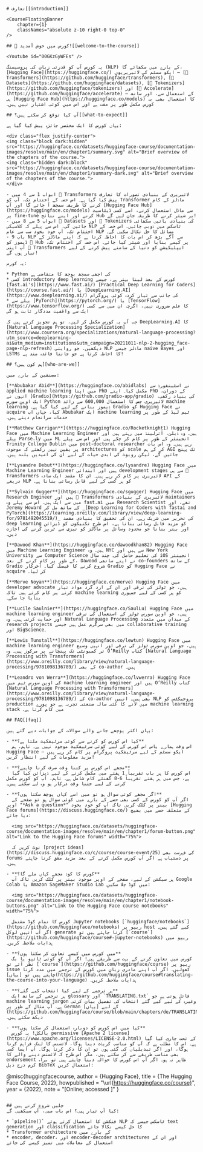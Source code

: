 ```mdx
# تعارف[[introduction]]

<CourseFloatingBanner
    chapter={1}
    classNames="absolute z-10 right-0 top-0"
/>

## 🤗 کورس میں خوش آمدید![[welcome-to-the-course]]

<Youtube id="00GKzGyWFEs" />

یہ کورس آپ کو قدرتی زبان کی پروسیسنگ (NLP) کے بارے میں سکھائے گا، [Hugging Face](https://huggingface.co/) ایکو سسٹم کی لائبریریوں — [🤗 Transformers](https://github.com/huggingface/transformers), [🤗 Datasets](https://github.com/huggingface/datasets), [🤗 Tokenizers](https://github.com/huggingface/tokenizers) اور [🤗 Accelerate](https://github.com/huggingface/accelerate) — کے استعمال سے، اور ساتھ ہی [Hugging Face Hub](https://huggingface.co/models) کا استعمال بھی۔ یہ کورس مکمل طور پر مفت ہے اور اس میں کوئی اشتہار نہیں ہیں۔

## آپ کیا توقع کر سکتے ہیں؟[[what-to-expect]]

یہاں کورس کا ایک مختصر جائزہ پیش کیا گیا ہے:

<div class="flex justify-center">
<img class="block dark:hidden" src="https://huggingface.co/datasets/huggingface-course/documentation-images/resolve/main/en/chapter1/summary.svg" alt="Brief overview of the chapters of the course.">
<img class="hidden dark:block" src="https://huggingface.co/datasets/huggingface-course/documentation-images/resolve/main/en/chapter1/summary-dark.svg" alt="Brief overview of the chapters of the course.">
</div>

- ابواب 1 سے 4 میں 🤗 Transformers لائبریری کے بنیادی تصورات کا تعارف پیش کیا گیا ہے۔ اس حصہ کے اختتام تک، آپ کو Transformer ماڈلز کے کام کرنے کا طریقہ سمجھ آ جائے گا اور آپ [Hugging Face Hub](https://huggingface.co/models) سے ماڈل استعمال کرنے، اسے کسی ڈیٹاسیٹ پر fine-tune کرنے اور اپنے نتائج Hub پر شیئر کرنے کا طریقہ جان لیں گے!
- ابواب 5 سے 8 میں 🤗 Datasets اور 🤗 Tokenizers کی بنیادی باتیں سکھائی جائیں گی، اس سے پہلے کہ کلاسیکی NLP ٹاسکس میں ڈوبی جائیں۔ اس حصہ کے اختتام تک، آپ خود بخود سب سے عام NLP مسائل کا حل نکال سکیں گے۔
- باب 9 NLP سے آگے بڑھ کر اس بات کا احاطہ کرتا ہے کہ اپنے ماڈلز کے ڈیموز کو 🤗 Hub پر کیسے بنایا اور شیئر کیا جائے۔ اس حصہ کے اختتام تک، آپ اپنی 🤗 Transformers ایپلیکیشن کو دنیا کے سامنے پیش کرنے کے لیے تیار ہوں گے!

یہ کورس:

* Python کی اچھی سمجھ بوجھ کا متقاضی ہے
* کسی introductory deep learning کورس کے بعد لینا بہتر ہے، جیسے [fast.ai's](https://www.fast.ai/) [Practical Deep Learning for Coders](https://course.fast.ai/) یا [DeepLearning.AI](https://www.deeplearning.ai/) کی جانب سے تیار کردہ کوئی پروگرام
* پہلے سے [PyTorch](https://pytorch.org/) یا [TensorFlow](https://www.tensorflow.org/) کا علم ضروری نہیں، اگرچہ ان میں سے کسی ایک سے واقفیت مددگار ثابت ہو گی

جب آپ یہ کورس مکمل کر لیں، تو ہم تجویز کرتے ہیں کہ DeepLearning.AI کا [Natural Language Processing Specialization](https://www.coursera.org/specializations/natural-language-processing?utm_source=deeplearning-ai&utm_medium=institutions&utm_campaign=20211011-nlp-2-hugging_face-page-nlp-refresh) دیکھیں، جو روایتی NLP ماڈلز جیسے naive Bayes اور LSTMs کا احاطہ کرتا ہے جو جاننا فائدہ مند ہے!

## ہم کون ہیں؟[[who-are-we]]

مصنفین کے بارے میں:

[**Abubakar Abid**](https://huggingface.co/abidlabs) نے اسٹینفورڈ سے applied machine learning میں اپنا PhD مکمل کیا۔ اپنے PhD کے دوران، انہوں نے [Gradio](https://github.com/gradio-app/gradio) کی بنیاد رکھی، ایک اوپن سورس Python لائبریری جس کا استعمال 600,000 سے زائد machine learning ڈیموز بنانے کے لیے کیا گیا ہے۔ Gradio کو Hugging Face نے acquire کیا، جہاں اب Abubakar ایک machine learning ٹیم لیڈ کے طور پر خدمات سرانجام دیتے ہیں۔

[**Matthew Carrigan**](https://huggingface.co/Rocketknight1) Hugging Face میں Machine Learning Engineer ہیں۔ وہ ڈبلن، آئرلینڈ میں رہتے ہیں اور پہلے Parse.ly میں ML انجینئر کے طور پر کام کر چکے ہیں اور اس سے پہلے Trinity College Dublin میں post-doctoral researcher رہے ہیں۔ وہ اس بات پر یقین نہیں رکھتے کہ موجودہ architectures کو scale کر کے ہم AGI تک پہنچ جائیں گے، لیکن روبوٹ کی ابدی حیات کے لیے ان کی امیدیں بلند ہیں۔

[**Lysandre Debut**](https://huggingface.co/lysandre) Hugging Face میں Machine Learning Engineer ہیں اور ابتدائی development stages سے ہی 🤗 Transformers لائبریری پر کام کر رہے ہیں۔ ان کا مقصد ایک سادہ API کے ذریعے NLP کو ہر کسی کے لیے قابل رسائی بنانا ہے۔

[**Sylvain Gugger**](https://huggingface.co/sgugger) Hugging Face میں Research Engineer ہیں اور 🤗 Transformers لائبریری کے بنیادی maintainers میں سے ایک ہیں۔ اس سے پہلے وہ fast.ai میں Research Scientist تھے، اور Jeremy Howard کے ساتھ مل کر _[Deep Learning for Coders with fastai and PyTorch](https://learning.oreilly.com/library/view/deep-learning-for/9781492045519/)_ کی تحریر میں شریک رہے۔ ان کی تحقیق کا بنیادی مقصد deep learning کو مزید قابل رسائی بنانا ہے، اس طرح تکنیکوں کو ڈیزائن اور بہتر بنانا جو محدود وسائل پر ماڈلز کو تیزی سے ٹرین کرنے کی اجازت دیں۔

[**Dawood Khan**](https://huggingface.co/dawoodkhan82) Hugging Face میں Machine Learning Engineer ہیں۔ وہ NYC سے ہیں اور New York University سے Computer Science کی تعلیم حاصل کی۔ چند سال iOS انجینئر کے طور پر کام کرنے کے بعد، Dawood نے اپنے ساتھی co-founders کے ساتھ Gradio شروع کرنے کا فیصلہ کیا۔ آخرکار Gradio کو Hugging Face نے acquire کر لیا۔

[**Merve Noyan**](https://huggingface.co/merve) Hugging Face میں developer advocate ہیں، جو ٹولز کی ترقی اور ان کے ارد گرد مواد تیار کرنے پر کام کرتے ہیں تاکہ machine learning کو ہر کسی کے لیے جمہوری بنایا جا سکے۔

[**Lucile Saulnier**](https://huggingface.co/SaulLu) Hugging Face میں machine learning engineer ہیں، جو اوپن سورس ٹولز کے استعمال کی ترقی اور حمایت کرتی ہیں۔ وہ Natural Language Processing کے میدان میں متعدد research projects میں بھی سرگرم عمل ہیں جیسے collaborative training اور BigScience۔

[**Lewis Tunstall**](https://huggingface.co/lewtun) Hugging Face میں machine learning engineer ہیں، جو اوپن سورس ٹولز کی ترقی اور انہیں وسیع تر کمیونٹی تک پہنچانے پر مرکوز ہیں۔ وہ O’Reilly کتاب [Natural Language Processing with Transformers](https://www.oreilly.com/library/view/natural-language-processing/9781098136789/) کے بھی co-author ہیں۔

[**Leandro von Werra**](https://huggingface.co/lvwerra) Hugging Face کی اوپن سورس ٹیم میں machine learning engineer ہیں اور O’Reilly کتاب [Natural Language Processing with Transformers](https://www.oreilly.com/library/view/natural-language-processing/9781098136789/) کے co-author بھی ہیں۔ انہیں NLP پروجیکٹس کو production میں لانے کا کئی سالہ صنعتی تجربہ ہے جو پورے machine learning stack میں کام کرتا ہے۔

## FAQ[[faq]]

یہاں اکثر پوچھے جانے والے سوالات کے جوابات دیے گئے ہیں:

- **کیا اس کورس کو کرنے سے کوئی سرٹیفکیٹ ملتا ہے؟**  
  اس وقت ہمارے پاس اس کورس کے لیے کوئی سرٹیفکیٹ موجود نہیں ہے۔ تاہم، ہم Hugging Face ایکو سسٹم کے لیے سرٹیفکیٹ پروگرام پر کام کر رہے ہیں – مزید معلومات کے لیے انتظار کریں!

- **مجھے اس کورس پر کتنا وقت صرف کرنا چاہیے؟**  
  اس کورس کا ہر باب تقریباً 1 ہفتے میں مکمل کرنے کے لیے ڈیزائن کیا گیا ہے، جس میں ہر ہفتے تقریباً 6-8 گھنٹے کام شامل ہے۔ تاہم، آپ کو کورس مکمل کرنے کے لیے جتنا وقت درکار ہو وہ لے سکتے ہیں۔

- **اگر مجھے کوئی سوال ہو تو میں اسے کہاں پوچھ سکتا ہوں؟**  
  اگر آپ کو کورس کے کسی بھی حصے کے بارے میں کوئی سوال ہو تو صفحے کے اوپر "*Ask a question*" بینر پر کلک کریں تاکہ آپ کو خود بخود [Hugging Face forums](https://discuss.huggingface.co/) کے متعلقہ حصے میں بھیج دیا جائے:

  <img src="https://huggingface.co/datasets/huggingface-course/documentation-images/resolve/main/en/chapter1/forum-button.png" alt="Link to the Hugging Face forums" width="75%">

  نوٹ کریں کہ [project ideas](https://discuss.huggingface.co/c/course/course-event/25) کی فہرست بھی forums پر دستیاب ہے اگر آپ کورس مکمل کرنے کے بعد مزید مشق کرنا چاہتے ہیں۔

- **کورس کا کوڈ مجھے کہاں ملے گا؟**  
  ہر سیکشن کے لیے، صفحے کے اوپر موجود بینر پر کلک کریں تاکہ آپ Google Colab یا Amazon SageMaker Studio Lab میں کوڈ چلا سکیں:

  <img src="https://huggingface.co/datasets/huggingface-course/documentation-images/resolve/main/en/chapter1/notebook-buttons.png" alt="Link to the Hugging Face course notebooks" width="75%">

  کورس کا تمام کوڈ مشتمل Jupyter notebooks [`huggingface/notebooks`](https://github.com/huggingface/notebooks) ریپو پر host کیے گئے ہیں۔ اگر آپ انہیں لوکل generate کرنا چاہتے ہیں تو [`course`](https://github.com/huggingface/course#-jupyter-notebooks) ریپو میں ہدایات ملاحظہ کریں۔

- **میں کورس میں کیسے تعاون کر سکتا ہوں؟**  
  کورس میں تعاون کرنے کے بہت سے طریقے ہیں! اگر آپ کو کوئی ٹائپو یا بگ نظر آئے تو [`course`](https://github.com/huggingface/course) ریپو پر issue کھولیں۔ اگر آپ اپنے مادری زبان میں کورس کے ترجمے میں مدد کرنا چاہتے ہیں تو [یہاں](https://github.com/huggingface/course#translating-the-course-into-your-language) ہدایات ملاحظہ کریں۔

- **ہر ترجمے کے لیے کیا انتخاب کیے گئے؟**  
  ہر ترجمے کے ساتھ ایک glossary اور `TRANSLATING.txt` فائل ہوتی ہے جو machine learning jargon وغیرہ کے لیے کیے گئے انتخاب کی تفصیل بیان کرتی ہے۔ آپ مثال کے طور پر German کے لیے [یہاں](https://github.com/huggingface/course/blob/main/chapters/de/TRANSLATING.txt) دیکھ سکتے ہیں۔

- **کیا میں اس کورس کو دوبارہ استعمال کر سکتا ہوں؟**  
  بالکل! یہ کورس permissive [Apache 2 license](https://www.apache.org/licenses/LICENSE-2.0.html) کے تحت جاری کیا گیا ہے۔ اس کا مطلب ہے کہ آپ کو مناسب کریڈٹ دینا ہوگا، لائسنس کا لنک فراہم کرنا ہوگا، اور اگر تبدیلیاں کی گئی ہوں تو ان کا ذکر کرنا ہوگا۔ آپ ایسا کسی بھی مناسب طریقے سے کر سکتے ہیں، مگر اس طرح کہ لائسنس دینے والے کا endorsement ظاہر نہ ہو۔ اگر آپ اس کورس کا حوالہ دینا چاہتے ہیں تو براہ کرم درج ذیل BibTeX استعمال کریں:

  ```
  @misc{huggingfacecourse,
    author = {Hugging Face},
    title = {The Hugging Face Course, 2022},
    howpublished = "\url{https://huggingface.co/course}",
    year = {2022},
    note = "[Online; accessed <today>]"
  }
  ```

## چلیں شروع کرتے ہیں
کیا آپ تیار ہیں؟ اس باب میں، آپ سیکھیں گے:

* `pipeline()` فنکشن کا استعمال کرتے ہوئے NLP ٹاسکس جیسے کہ text generation اور classification کا حل کیسے نکالا جائے
* Transformer architecture کے بارے میں
* encoder, decoder، اور encoder-decoder architectures اور ان کے استعمال کے معاملات میں تمیز کیسے کی جائے
```
